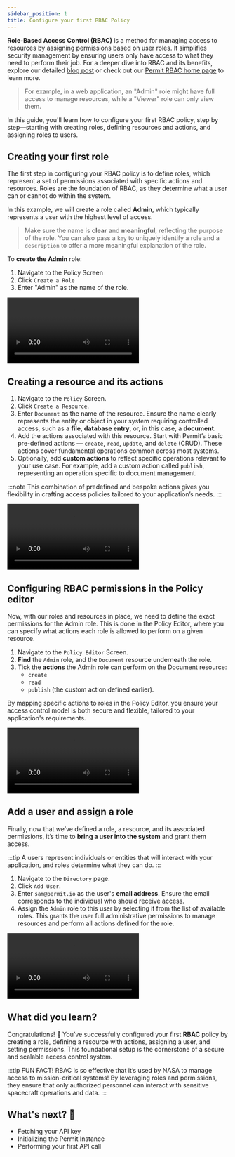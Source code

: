 ```yaml
---
sidebar_position: 1
title: Configure your first RBAC Policy
---
```


**Role-Based Access Control (RBAC)** is a method for managing access to resources by assigning permissions based on user
roles. It simplifies security management by ensuring users only have access to what they need to perform their job. For a
deeper dive into RBAC and its benefits, explore our detailed [blog post](https://www.permit.io/blog/what-is-rbac) or check out our
[Permit RBAC home page](https://www.permit.io/rbac) to learn more.



> For example, in a web application, an "Admin" role might have full access to manage resources, while a "Viewer" role can
> only view them.

In this guide, you'll learn how to configure your first RBAC policy, step by step—starting with creating roles, defining
resources and actions, and assigning roles to users.

<TimelineWrapper>
<TimelineStep>

## Creating your first role

The first step in configuring your RBAC policy is to define roles, which represent a set of permissions associated with
specific actions and resources. Roles are the foundation of RBAC, as they determine what a user can or cannot do within
the system.

In this example, we will create a role called **Admin**, which typically represents a user with the highest level of access.

> Make sure the name is **clear** and **meaningful**, reflecting the purpose of the role.
> You can also pass a `key` to uniquely identify a role and a `description` to offer a more meaningful explanation of the role.

To **create the Admin** role:

1. Navigate to the Policy Screen
2. Click `Create a Role`
3. Enter "Admin" as the name of the role.

<Video src={createRole} controls />

</TimelineStep>

<TimelineStep>

## Creating a resource and its actions

1. Navigate to the `Policy` Screen.
2. Click `Create a Resource`.
3. Enter `Document` as the name of the resource. Ensure the name clearly represents the entity or object in your system requiring
   controlled access, such as a **file**, **database entry**, or, in this case, a **document**.
4. Add the actions associated with this resource. Start with Permit’s basic pre-defined actions — `create`, `read`, `update`, and `delete`
   (CRUD). These actions cover fundamental operations common across most systems.
5. Optionally, add **custom actions** to reflect specific operations relevant to your use case. For example, add a custom action called
   `publish`, representing an operation specific to document management.

:::note
This combination of predefined and bespoke actions gives you flexibility in crafting access policies tailored to
your application’s needs.
:::

<Video src={createResource} controls />

</TimelineStep>

<TimelineStep>

## Configuring RBAC permissions in the Policy editor

Now, with our roles and resources in place, we need to define the exact permissions for the Admin role.
This is done in the Policy Editor, where you can specify what actions each role is allowed to perform on a given resource.

1. Navigate to the `Policy Editor` Screen.
2. **Find** the `Admin` role, and the `Document` resource underneath the role.
3. Tick the **actions** the Admin role can perform on the Document resource:
   - `create`
   - `read`
   - `publish` (the custom action defined earlier).

By mapping specific actions to roles in the Policy Editor, you ensure your access control model is both secure and flexible, tailored
to your application's requirements.

<Video src={checkPolicies} controls />

</TimelineStep>

<TimelineStep>

## Add a user and assign a role

Finally, now that we’ve defined a role, a resource, and its associated permissions, it’s time to **bring a user into the system** and
grant them access.

:::tip
A users represent individuals or entities that will interact with your application, and roles determine
what they can do.
:::

1. Navigate to the `Directory` page.
2. Click `Add User`.
3. Enter `sam@permit.io` as the user's **email address**. Ensure the email corresponds to the individual who should receive access.
4. Assign the `Admin` role to this user by selecting it from the list of available roles. This grants the user full administrative
   permissions to manage resources and perform all actions defined for the role.

<Video src={createUser} controls />

<br />
<br />

Once this step is complete, your RBAC setup is ready, and the Admin role will have all the necessary permissions to
manage the Document resource effectively.

</TimelineStep>

</TimelineWrapper>

## What did you learn?

Congratulations! 🎉 You’ve successfully configured your first **RBAC** policy by creating a role, defining a resource with
actions, assigning a user, and setting permissions. This foundational setup is the cornerstone of a secure and scalable
access control system.

:::tip FUN FACT!
RBAC is so effective that it’s used by NASA to manage access to mission-critical systems! By leveraging roles and
permissions, they ensure that only authorized personnel can interact with sensitive spacecraft operations and data.
:::

<WhatsNext progress={11} customText="Congratulations! A great start!">
  <h2>What's next? 🎉</h2>
  <ul>
    <li>Fetching your API key</li>
    <li>Initializing the Permit Instance</li>
    <li>Performing your first API call</li>
  </ul>
</WhatsNext>

